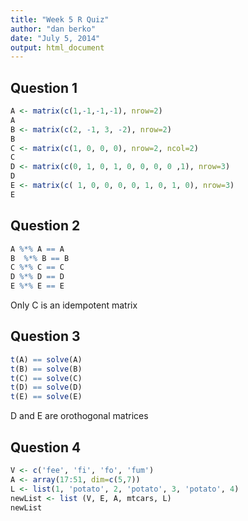 ```yaml
---
title: "Week 5 R Quiz"
author: "dan berko"
date: "July 5, 2014"
output: html_document
---
```

Question 1
--------
```r
A <- matrix(c(1,-1,-1,-1), nrow=2)
A
B <- matrix(c(2, -1, 3, -2), nrow=2)
B
C <- matrix(c(1, 0, 0, 0), nrow=2, ncol=2)
C
D <- matrix(c(0, 1, 0, 1, 0, 0, 0, 0 ,1), nrow=3)
D
E <- matrix(c( 1, 0, 0, 0, 0, 1, 0, 1, 0), nrow=3)
E
```
Question 2
--------
```r
A %*% A == A
B  %*% B == B
C %*% C == C
D %*% D == D
E %*% E == E
```
Only C is an idempotent matrix

Question 3
--------
```r
t(A) == solve(A)
t(B) == solve(B)
t(C) == solve(C)
t(D) == solve(D)
t(E) == solve(E)
```
D and E are orothogonal matrices

Question 4
--------
```r
V <- c('fee', 'fi', 'fo', 'fum')
A <- array(17:51, dim=c(5,7))
L <- list(1, 'potato', 2, 'potato', 3, 'potato', 4)
newList <- list (V, E, A, mtcars, L)
newList
```
